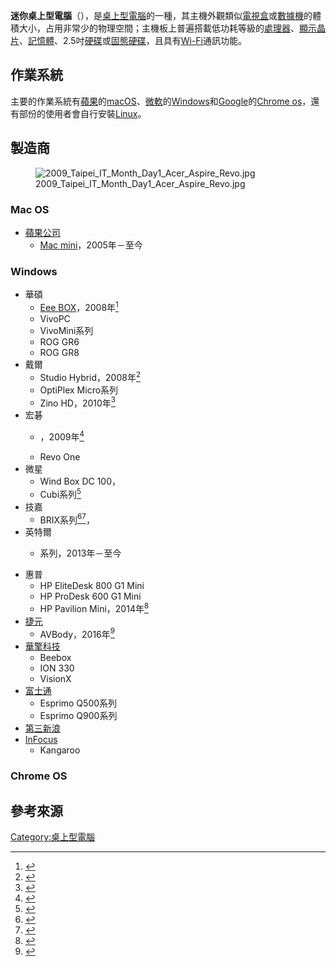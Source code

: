 {{Otheruses|subject=迷你桌上型電腦，俗稱迷你電腦|other=70年代的迷你電腦（Minicomputer）|迷你電腦}}
{{multiple image
| align     = right
| direction = horizontal
| header_background = #AFCFDE
| header    = 迷你桌上型電腦
| perrow    = 2
| image1    = Mac-mini-1st-gen.jpg
| width1    = 104
| caption1  = 舊款Mac mini
| image2    = Mac-mini-dvi-back.jpg
| width2    = 220
| caption2  = 舊款Mac mini背面
| image3    = 2008Computex ASUS Eee Box white with customized skin.jpg
| width3    = 116
| caption3  = 華碩 Eee BOX
| image4    = Intel NUC Haswell (case rear panel).jpg
| width4    = 207
| caption4  = 英特爾 NUC
}}
'''迷你桌上型電腦'''（{{lang-en|Nettop、Mini desktop、Mini PC、Micro PC}}），是[[桌上型電腦|桌上型電腦]]的一種，其主機外觀類似[[電視盒|電視盒]]或[[數據機|數據機]]的體積大小，占用非常少的物理空間；主機板上普遍搭載低功耗等級的[[處理器|處理器]]、[[顯示晶片|顯示晶片]]、[[記憶體|記憶體]]、2.5吋[[硬碟|硬碟]]或[[固態硬碟|固態硬碟]]，且具有[[Wi-Fi|Wi-Fi]]通訊功能。
==作業系統==
主要的作業系統有[[蘋果|蘋果]]的[[macOS|macOS]]、[[微軟|微軟]]的[[Windows|Windows]]和[[Google|Google]]的[[Chrome_os|Chrome os]]，還有部份的使用者會自行安裝[[Linux|Linux]]。

== 製造商 ==

[[File:2009_Taipei_IT_Month_Day1_Acer_Aspire_Revo.jpg|right]] 
=== Mac OS ===
* [[蘋果公司|蘋果公司]]
** [[Mac_mini|Mac mini]]，2005年－至今
=== Windows ===
* 華碩
** [[Eee_BOX|Eee BOX]]，2008年<ref>{{cite journal|author1=葉鴻遠|title=輕食系小主機 - ASUS Eee Box B206|journal=數位狂潮Digitrend電腦雜誌|url=http://event.asus.com.tw/digitrend/39html/Special-093902-10.htm|access-date=2016-08-07|archive-date=2017-07-04|archive-url=https://web.archive.org/web/20170704124054/http://event.asus.com.tw/digitrend/39html/Special-093902-10.htm|dead-url=no}}</ref>
** VivoPC
** VivoMini系列
** ROG GR6
** ROG GR8
* 戴爾
** Studio Hybrid，2008年<ref>{{cite news|title=Dell Studio Hybrid review|url=http://www.cnet.com/products/dell-studio-hybrid-series/|publisher=CNET|date=2008-01-28|accessdate=2016-08-07|archive-date=2016-06-29|archive-url=https://web.archive.org/web/20160629231821/http://www.cnet.com/products/dell-studio-hybrid-series/|dead-url=no}}</ref>
** OptiPlex Micro系列
** Zino HD，2010年<ref>{{cite news|title=Dell Inspiron Zino HD (AMD Athlon X2) review|url=http://www.cnet.com/products/dell-inspiron-zino-hd-amd-athlon-x2/|agency=CENT|date=2010-01-12|accessdate=2016-08-07|archive-date=2016-07-28|archive-url=https://web.archive.org/web/20160728094424/http://www.cnet.com/products/dell-inspiron-zino-hd-amd-athlon-x2/|dead-url=no}}</ref>
* 宏碁
** {{link-en|AspireRevo|AspireRevo}}，2009年<ref>{{cite news|title=追殺華碩Eee Box　宏碁Aspire Revo便當電腦開賣8,500元|url=http://www.nownews.com/n/2009/06/18/921463|agency=Nownews|date=2009-06-18}}</ref>
** Revo One
* 微星
** Wind Box DC 100，{{Fact|2009年}}
** Cubi系列<ref>{{cite web|title=微星在台北電腦應用展展出 Cubi 掌上型主機|url=http://gnn.gamer.com.tw/9/135279.html|website=巴哈姆特|access-date=2016-08-07|archive-date=2016-09-24|archive-url=https://web.archive.org/web/20160924192439/http://gnn.gamer.com.tw/9/135279.html|dead-url=no}}</ref>
* 技嘉
** BRIX系列<ref name="BRIX">{{cite journal|author1=sinchen|title=Broadwell最新力作，GIGABYTE GB-BXi3H-5010超微型電腦|journal=電腦DIY|issue=第214期|pages=20|url=https://books.google.com.tw/books?id=laZJCgAAQBAJ&pg=PA20}}</ref><ref>{{cite web|title=建達國際代理技嘉 BRIX Gaming 超微型電腦 輕便可攜內建獨立顯示晶片|url=http://gnn.gamer.com.tw/2/97592.html|website=巴哈姆特|access-date=2016-08-07|archive-date=2014-08-16|archive-url=https://web.archive.org/web/20140816123955/http://gnn.gamer.com.tw/2/97592.html|dead-url=no}}</ref>，{{Fact|2013年}}
* 英特爾
** {{link-en|Intel NUC|Next Unit of Computing}}系列，2013年－至今
* 惠普
** HP EliteDesk 800 G1 Mini
** HP ProDesk 600 G1 Mini
** HP Pavilion Mini，2014年<ref>{{cite news|title=HP Pavilion 300-020 Mini review|url=http://www.cnet.com/products/hp-pavilion-300-020-mini/|agency=CNET|date=2015-02-17|accessdate=2016-08-07|archive-date=2018-02-22|archive-url=https://web.archive.org/web/20180222235600/https://www.cnet.com/products/hp-pavilion-300-020-mini/|dead-url=no}}</ref>
* [[捷元|捷元]]
** AVBody，2016年<ref>{{cite news|title=捷元AVBody　迷你上市|url=http://money.udn.com/money/story/5640/1873459|agency=聯合財經網|date=2016-08-04|deadurl=yes|archiveurl=https://web.archive.org/web/20160810171307/http://money.udn.com/money/story/5640/1873459|archivedate=2016-08-10}}</ref>
*[[華擎科技|華擎科技]]
** Beebox
** ION 330
** VisionX
* [[富士通|富士通]]
** Esprimo Q500系列
** Esprimo Q900系列
* [[第三新浪|第三新浪]]
* [[InFocus|InFocus]]
** Kangaroo

=== Chrome OS ===
{{seealso|Chromebox}}

== 參考來源 ==
{{reflist}}
{{Computer sizes}}
[[Category:桌上型電腦|Category:桌上型電腦]]
